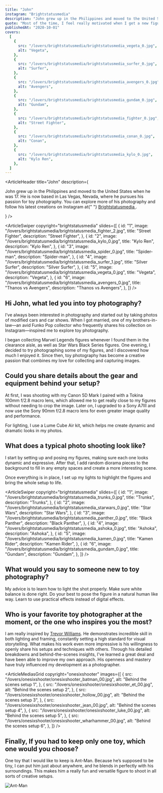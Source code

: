 ```yaml
---
title: "John"
instagram: "Brightstatusmedia"
description: "John grew up in the Philippines and moved to the United States when he was 17. He is now based in Las Vegas, Nevada, where he pursues his passion for toy photography."
quote: "Most of the time, I feel really motivated when I get a new figure. Sometimes, seeing these characters in movies or TV shows inspires me to recreate my favorite scenes through toy photography. Bringing those moments to life with my figures is always exciting and fuels my creativity."
publishedAt: "2020-10-01"
covers:
  [
    {
      src: "/lovers/brightstatusmedia/brightstatusmedia_vegeta_0.jpg",
      alt: "Vegeta",
    },
    {
      src: "/lovers/brightstatusmedia/brightstatusmedia_surfer_0.jpg",
      alt: "Surfer",
    },
    {
      src: "/lovers/brightstatusmedia/brightstatusmedia_avengers_0.jpg",
      alt: "Avengers",
    },
    {
      src: "/lovers/brightstatusmedia/brightstatusmedia_gundam_0.jpg",
      alt: "Gundam",
    },
    {
      src: "/lovers/brightstatusmedia/brightstatusmedia_fighter_0.jpg",
      alt: "Street Fighter",
    },
    {
      src: "/lovers/brightstatusmedia/brightstatusmedia_conan_0.jpg",
      alt: "Conan",
    },
    {
      src: "/lovers/brightstatusmedia/brightstatusmedia_kylo_0.jpg",
      alt: "Kylo Ren",
    },
  ]
---
```


<ArticleHeader
  title="John"
  description={
    <p>
      John grew up in the Philippines and moved to the United States when he was
      17. He is now based in Las Vegas, Nevada, where he pursues his passion for
      toy photography. You can explore more of his photography and follow his
      latest creations on Instagram at{" "}
      <a href="https://www.instagram.com/brightstatusmedia">
        Brightstatusmedia
      </a>
      .
    </p>
  }
/>

<ArticleSwiper
  copyright="brightstatusmedia"
  slides={[
    {
      id: "1",
      image: "/lovers/brightstatusmedia/brightstatusmedia_fighter_2.jpg",
      title: "Street Fighter",
      description: "Street Fighter",
    },
    {
      id: "2",
      image: "/lovers/brightstatusmedia/brightstatusmedia_kylo_0.jpg",
      title: "Kylo Ren",
      description: "Kylo Ren",
    },
    {
      id: "3",
      image: "/lovers/brightstatusmedia/brightstatusmedia_spider_0.jpg",
      title: "Spider-man",
      description: "Spider-man",
    },
    {
      id: "4",
      image: "/lovers/brightstatusmedia/brightstatusmedia_surfer_1.jpg",
      title: "Silver Surfer",
      description: "Silver Surfer",
    },
    {
      id: "5",
      image: "/lovers/brightstatusmedia/brightstatusmedia_vegeta_0.jpg",
      title: "Vegeta",
      description: "Vegeta",
    },
    {
      id: "6",
      image: "/lovers/brightstatusmedia/brightstatusmedia_avengers_0.jpg",
      title: "Thanos vs Avengers",
      description: "Thanos vs Avengers",
    },
  ]}
/>

<ArticleBody>

## Hi John, what led you into toy photography?

I’ve always been interested in photography and started out by taking photos of modified cars and car shows. When I got married, one of my brothers-in-law—an avid Funko Pop collector who frequently shares his collection on Instagram—inspired me to explore toy photography.

I began collecting Marvel Legends figures whenever I found them in the clearance aisle, as well as Star Wars Black Series figures. One evening, I decided to try photographing some of my figures, and I discovered how much I enjoyed it. Since then, toy photography has become a creative passion that combines my love for collecting and capturing images.

</ArticleBody>

<ArticleBlockquote
  quote="Most of the time, I feel really motivated when I get a new figure. Sometimes, seeing these characters in movies or TV shows inspires me to recreate my favorite scenes through toy photography. Bringing those moments to life with my figures is always exciting and fuels my creativity."
  author="John"
/>

<ArticleBody>

## Could you share details about the gear and equipment behind your setup?

At first, I was shooting with my Canon 5D Mark I paired with a Tokina 100mm f/2.8 macro lens, which allowed me to get really close to my figures without needing to crop the image. Later on, I upgraded to a Sony A7III and now use the Sony 90mm f/2.8 macro lens for even greater image quality and performance.

For lighting, I use a Lume Cube Air kit, which helps me create dynamic and dramatic looks in my photos.

</ArticleBody>

<ArticleBody>

## What does a typical photo shooting look like?

I start by setting up and posing my figures, making sure each one looks dynamic and expressive. After that, I add random diorama pieces to the background to fill in any empty spaces and create a more interesting scene.

Once everything is in place, I set up my lights to highlight the figures and bring the whole setup to life.

</ArticleBody>

<ArticleSwiper
  copyright="brightstatusmedia"
  slides={[
    {
      id: "1",
      image: "/lovers/brightstatusmedia/brightstatusmedia_trunks_0.jpg",
      title: "Trunks",
      description: "Trunks",
    },
    {
      id: "2",
      image: "/lovers/brightstatusmedia/brightstatusmedia_starwars_0.jpg",
      title: "Star Wars",
      description: "Star Wars",
    },
    {
      id: "3",
      image: "/lovers/brightstatusmedia/brightstatusmedia_panther_0.jpg",
      title: "Black Panther",
      description: "Black Panther",
    },
    {
      id: "4",
      image: "/lovers/brightstatusmedia/brightstatusmedia_ashoka_0.jpg",
      title: "Ashoka",
      description: "Ashoka",
    },
    {
      id: "5",
      image: "/lovers/brightstatusmedia/brightstatusmedia_kamen_0.jpg",
      title: "Kamen Rider",
      description: "Kamen Rider",
    },
    {
      id: "6",
      image: "/lovers/brightstatusmedia/brightstatusmedia_gundam_0.jpg",
      title: "Gundam",
      description: "Gundam",
    },
  ]}
/>

<ArticleBody>

## What would you say to someone new to toy photography?

My advice is to learn how to light the shot properly. Make sure white balance is done right. Do your best to pose the figure in a natural human like way. Learn to use practical effects instead of digital effects.

</ArticleBody>

<ArticleBody>

## Who is your favorite toy photographer at the moment, or the one who inspires you the most?

I am really inspired by [Trevor Williams](https://www.instagram.com/onesix_shooter/). He demonstrates incredible skill in both lighting and framing, constantly setting a high standard for visual storytelling. What makes his work even more impressive is his willingness to openly share his setups and techniques with others. Through his detailed breakdowns and behind-the-scenes insights, I've learned a great deal and have been able to improve my own approach. His openness and mastery have truly influenced my development as a photographer.

</ArticleBody>

<ArticleMediasGrid
  copyright="onesixshooter"
  images={[
    {
      src: "/lovers/onesixshooter/onesixshooter_batman_00.jpg",
      alt: "Behind the scenes setup 1",
    },
    {
      src: "/lovers/onesixshooter/onesixshooter_et_00.jpg",
      alt: "Behind the scenes setup 2",
    },
    {
      src: "/lovers/onesixshooter/onesixshooter_hollow_00.jpg",
      alt: "Behind the scenes setup 3",
    },
    {
      src: "/lovers/onesixshooter/onesixshooter_jean_00.jpg",
      alt: "Behind the scenes setup 4",
    },
    {
      src: "/lovers/onesixshooter/onesixshooter_luke_00.jpg",
      alt: "Behind the scenes setup 5",
    },
    {
      src: "/lovers/onesixshooter/onesixshooter_wharhammer_00.jpg",
      alt: "Behind the scenes setup 6",
    },
  ]}
/>

<ArticleBody>

## Finally, If you had to keep only one toy, which one would you choose?

One toy that I would like to keep is Ant-Man. Because he’s supposed to be tiny, I can put him just about anywhere, and he blends in perfectly with his surroundings. This makes him a really fun and versatile figure to shoot in all sorts of creative setups.

![Ant-Man](/lovers/brightstatusmedia/ant-man.jpg)

</ArticleBody>
